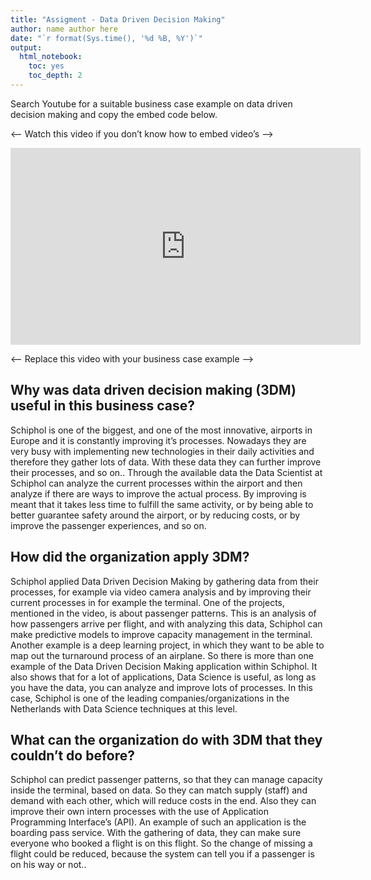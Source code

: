 ```yaml
---
title: "Assigment - Data Driven Decision Making"
author: name author here
date: "`r format(Sys.time(), '%d %B, %Y')`"
output:
  html_notebook:
    toc: yes
    toc_depth: 2
---
```


Search Youtube for a suitable business case example on data driven decision making and copy the embed code below.

<---- Watch this video if you don't know how to embed video's ---->

<iframe width="560" height="315" src="https://www.youtube.com/watch?v=aaB9RtqJQd8" title="YouTube video player" frameborder="0" allow="accelerometer; autoplay; clipboard-write; encrypted-media; gyroscope; picture-in-picture" allowfullscreen data-external="1"></iframe>

<---- Replace this video with your business case example ---->


## Why was data driven decision making (3DM) useful in this business case?

Schiphol is one of the biggest, and one of the most innovative, airports in Europe and it is constantly improving it’s processes. Nowadays they are very busy with implementing new technologies in their daily activities and therefore they gather lots of data. With these data they can further improve their processes, and so on.. Through the available data the Data Scientist at Schiphol can analyze the current processes within the airport and then analyze if there are ways to improve the actual process. By improving is meant that it takes less time to fulfill the same activity, or by being able to better guarantee safety around the airport, or by reducing costs, or by improve the passenger experiences, and so on. 

## How did the organization apply 3DM?

Schiphol applied Data Driven Decision Making by gathering data from their processes, for example via video camera analysis and by improving their current processes in for example the terminal. One of the projects, mentioned in the video, is about passenger patterns. This is an analysis of how passengers arrive per flight, and with analyzing this data, Schiphol can make predictive models to improve capacity management in the terminal. Another example is a deep learning project, in which they want to be able to map out the turnaround process of an airplane. So there is more than one example of the Data Driven Decision Making application within Schiphol. It also shows that for a lot of applications, Data Science is useful, as long as you have the data, you can analyze and improve lots of processes. In this case, Schiphol is one of the leading companies/organizations in the Netherlands with Data Science techniques at this level.   

## What can the organization do with 3DM that they couldn’t do before?

Schiphol can predict passenger patterns, so that they can manage capacity inside the terminal, based on data. So they can match supply (staff) and demand with each other, which will reduce costs in the end. Also they can improve their own intern processes with the use of Application Programming Interface’s (API). An example of such an application is the boarding pass service. With the gathering of data, they can make sure everyone who booked a flight is on this flight. So the change of missing a flight could be reduced, because the system can tell you if a passenger is on his way or not..    